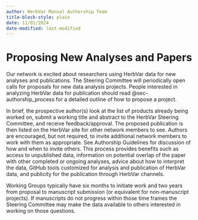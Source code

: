```yaml
---
author: HerbVar Manual Authorship Team
title-block-style: plain
date: 11/01/2024
date-modified: last-modified
---
```


# Proposing New Analyses and Papers  {#sec-new_analyses}

Our network is excited about researchers using HerbVar data for new analyses and publications. The Steering Committee will periodically open calls for proposals for new data analysis projects. People interested in analyzing HerbVar data for publication should read @sec-authorship_process for a detailed outline of how to propose a project.

In brief, the prospective author(s) look at the list of products already being worked on, submit a working title and abstract to the HerbVar Steering Committee, and receive feedback/approval. The proposed publication is then listed on the HerbVar site for other network members to see. Authors are encouraged, but not required, to invite additional network members to work with them as appropriate. See Authorship Guidelines for discussion of how and when to invite others. This process provides benefits such as access to unpublished data, information on potential overlap of the paper with other completed or ongoing analyses, advice about how to interpret the data, GitHub tools customized for analysis and publication of HerbVar data, and publicity for the publication through HerbVar channels. 

Working Groups typically have six months to initiate work and two years from proposal to manuscript submission (or equivalent for non-manuscript projects). If manuscripts do not progress within those time frames the Steering Committee may make the data available to others interested in working on those questions.


